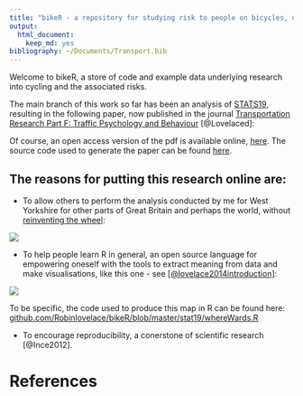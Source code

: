 ```yaml
---
title: "bikeR - a repository for studying risk to people on bicycles, using R"
output:
  html_document:
    keep_md: yes
bibliography: ~/Documents/Transport.bib
---
```


Welcome to bikeR, a store of code and example data underlying research
into cycling and the associated risks.

The main branch of this work so far has been an analysis of
[STATS19](http://data.gov.uk/dataset/road-accidents-safety-data),
resulting in the following paper, now published in the journal
[Transportation Research Part F: Traffic Psychology and Behaviour](http://www.sciencedirect.com/science/article/pii/S136984781500039X)
[@Lovelaced]:

Of course, an open access version of the pdf is available online,
[here](http://eprints.whiterose.ac.uk/83930/). The source code used
to generate the paper can be found
[here](https://github.com/Robinlovelace/bikeR/blob/master/stat19.Rmd).

## The reasons for putting this research online are:

- To allow others to perform the analysis conducted by me for West Yorkshire
for other parts of Great Britain and perhaps the world, without
[reinventing the wheel](http://en.wikipedia.org/wiki/Reinventing_the_wheel):

![](https://thechaoswhisperer.files.wordpress.com/2012/04/caveman-wheel-cartoon.jpg)

- To help people learn R in general, an open source language for empowering
oneself with the tools to extract meaning from data and make visualisations, 
like this one - see [[@lovelace2014introduction]](https://github.com/Robinlovelace/Creating-maps-in-R):

![](https://github.com/Robinlovelace/bikeR/blob/master/figures/seriousWY.png?raw=true)

To be specific, the code used to produce this map in R can be found here:
[github.com/Robinlovelace/bikeR/blob/master/stat19/whereWards.R](https://github.com/Robinlovelace/bikeR/blob/master/stat19/whereWards.R)

- To encourage reproducibility, a conerstone of scientific research
[@Ince2012].

# References


